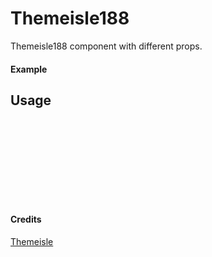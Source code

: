
<Meta of={Themeisle188} title="Themeisle/Themeisle188" />

# Themeisle188

Themeisle188 component with different props.

#### Example

<Canvas of={Themeisle188.Primary} />

## Usage

```ts
import { Themeisle188 } from "yadl-ui";

const Example = () => {
  return (
      <Themeisle188 />
  );
};

export default Example;
```

#### Credits
[Themeisle](https://themeisle.com/illustrations)
